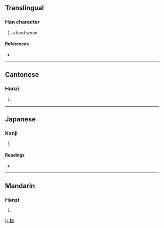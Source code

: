==Translingual==

===Han character===
{{Han char|rn=75|rad=木|as=11|sn=15|four=4796<sub>2</sub>|canj=木尸一日 (DSMA)}}

# a hard wood

====References====
* {{Han ref|kx=0546.260|dkj=15354|dj=0934.240|hdz=21285.110|uh=69E2|ud=27106|bh=E5D5|bd=58837}}

----

==Cantonese==

===Hanzi===
{{yue-hanzi|jyut=|y=jaap6}}

# {{defn|Cantonese}}

----

==Japanese==

===Kanji===
{{ja-kanji|grade=|rs=木11}}

# {{defn|Japanese}}

====Readings====
* {{ja-readings|on=[[しゅう]] (shū), [[じゅう]] (jū), [[ちょう]] (chō), [[じょう]] (jō)|kun=[[くさび]] (kusabi)}}

----

==Mandarin==

===Hanzi===
{{cmn-hanzi|pin=[[xí]] ([[xi2]])|wg=hsi<sup>2</sup>}}

# {{defn|Mandarin}}

[[fr:槢]]